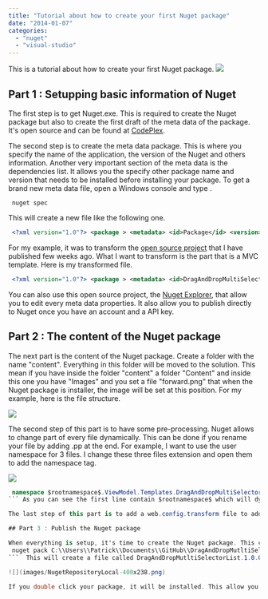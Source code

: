 ```yaml
---
title: "Tutorial about how to create your first Nuget package"
date: "2014-01-07"
categories: 
  - "nuget"
  - "visual-studio"
---
```


This is a tutorial about how to create your first Nuget package. ![](images/NugetLogo.png)

## Part 1 : Setupping basic information of Nuget

The first step is to get Nuget.exe. This is required to create the Nuget package but also to create the first draft of the meta data of the package. It's open source and can be found at [CodePlex](http://nuget.codeplex.com/).

The second step is to create the meta data package. This is where you specify the name of the application, the version of the Nuget and others information. Another very important section of the meta data is the dependencies list. It allows you the specify other package name and version that needs to be installed before installing your package. To get a brand new meta data file, open a Windows console and type .

``` 
 nuget spec 
``` 

This will create a new file like the following one. 
```xml
 <?xml version="1.0"?> <package > <metadata> <id>Package</id> <version>1.0.0</version> <authors>Patrick</authors> <owners>Patrick</owners> <licenseUrl>http://LICENSE_URL_HERE_OR_DELETE_THIS_LINE</licenseUrl> <projectUrl>http://PROJECT_URL_HERE_OR_DELETE_THIS_LINE</projectUrl> <iconUrl>http://ICON_URL_HERE_OR_DELETE_THIS_LINE</iconUrl> <requireLicenseAcceptance>false</requireLicenseAcceptance> <description>Package description</description> <releaseNotes>Summary of changes made in this release of the package.</releaseNotes> <copyright>Copyright 2013</copyright> <tags>Tag1 Tag2</tags> <dependencies> <dependency id="SampleDependency" version="1.0" /> </dependencies> </metadata> </package> 
```


For my example, it was to transform the [open source project](https://github.com/MrDesjardins/DragAndDropWebList) that I have published few weeks ago. What I want to transform is the part that is a MVC template. Here is my transformed file. 
```xml
 <?xml version="1.0"?> <package > <metadata> <id>DragAndDropMultiSelectorList</id> <version>1.0.0</version> <authors>Patrick</authors> <owners>Patrick</owners> <projectUrl>https://github.com/MrDesjardins/DragAndDropMultiSelectorList</projectUrl> <iconUrl>https://raw.github.com/MrDesjardins/DragAndDropMultiSelectorList/master/iconNuget.png</iconUrl> <requireLicenseAcceptance>false</requireLicenseAcceptance> <description>This nuget package installs the Javascript, the CSS and the Templates to allow to have UIHint to have special control to drag and drop items from an available list of item to a selected list.</description> <releaseNotes>First version</releaseNotes> <copyright>Copyright 2013</copyright> <tags>drag-and-drop </tags> <dependencies> <dependency id="jQuery" version="2.0.3" /> <dependency id="jQuery.UI.Combined" version="1.10.3" /> </dependencies> </metadata> </package> 
```


You can also use this open source project, the [Nuget Explorer](http://nuget.codeplex.com/), that allow you to edit every meta data properties. It also allow you to publish directly to Nuget once you have an account and a API key.

## Part 2 : The content of the Nuget package

The next part is the content of the Nuget package. Create a folder with the name "content". Everything in this folder will be moved to the solution. This mean if you have inside the folder "content" a folder "Content" and inside this one you have "Images" and you set a file "forward.png" that when the Nuget package is installer, the image will be set at this position. For my example, here is the file structure.

![](images/treeNugetPackage.png)

The second step of this part is to have some pre-processing. Nuget allows to change part of every file dynamically. This can be done if you rename your file by adding .pp at the end. For example, I want to use the user namespace for 3 files. I change these three files extension and open them to add the namespace tag.

![](images/ppFile.png)


```csharp
 namespace $rootnamespace$.ViewModel.Templates.DragAndDropMultiSelector { public interface ISelectorAvailableItemViewModel<TUniqueIdentifierType, TExtendedValueType> { TUniqueIdentifierType ID { get; set; } string Description { get; set; } TExtendedValueType ExtendedProperty { get; set; } } } 
``` As you can see the first line contain $rootnamespace$ which will dynamically change the namespace to the user namespace.

The last step of this part is to add a web.config.transform file to add configuration in the web.config if required. In my scenario, nothing was required so I haven't added it.

## Part 3 : Publish the Nuget package

When everything is setup, it's time to create the Nuget package. This can be done by using the nuget.exe previously downloaded. You need to execute the .nuspec created by the first step. ``` 
 nuget pack C:\\Users\\Patrick\\Documents\\GitHub\\DragAndDropMutltiSelectorList\\DragAndDropMutltiSelectorList.nuspec 
```  This will create a file called DragAndDropMutltiSelectorList.1.0.0.nupkg (of course it will be your Nuget name and version). This can be published to Nuget's website or your own Nuget repository. To do a fast test, open Visual Studio and add a local folder that has your new Nuget package. This way, you will be able to install any local Nuget package inside this folder. To do, go to _Manage Nuget Packages For Solution_ that is located under Tools>Library Package Manager. Then, click Setting at the bottom of the screen. This will popup the option window for Nuget. Here, you can add your folder.

![](images/NugetRepositoryLocal-400x238.png)

If you double click your package, it will be installed. This allow you to test your package before publishing it on the web. But, once it's tested, you can publish it on Nuget.org. This step is very fast. You need to create an account, then you upload the .nukg and that's it. You can find the package that I just created at this url now : https://www.nuget.org/packages/DragAndDropMultiSelectorList/
